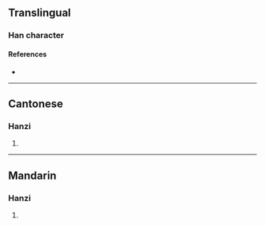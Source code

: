 {{character info/new}}
==Translingual==

===Han character===
{{Han char|rn=75|rad=木|as=12|sn=16|four=|canj=DTAB|ids=⿰木萌}}

====References====
* {{Han ref|kx=0553.250|dkj=15549|dj=0942.090|hdz=21288.080|uh=6A57|ud=27223}}

----

==Cantonese==

===Hanzi===
{{yue-hanzi|jyut=[[mang4]]|y=mang4}}

# {{rfdef|yue|sort=木12}}

----

==Mandarin==

===Hanzi===
{{cmn-hanzi|pin=[[méng]] ([[meng2]])|wg=meng<sup>2</sup>}}

# {{rfdef|cmn|sort=木12}}